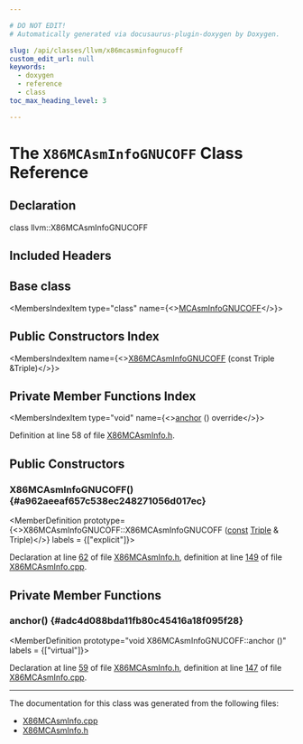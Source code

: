 ```yaml
---

# DO NOT EDIT!
# Automatically generated via docusaurus-plugin-doxygen by Doxygen.

slug: /api/classes/llvm/x86mcasminfognucoff
custom_edit_url: null
keywords:
  - doxygen
  - reference
  - class
toc_max_heading_level: 3

---
```





# The `X86MCAsmInfoGNUCOFF` Class Reference

<DoxygenPage pluginConfig={pluginConfig}>



## Declaration

<CodeBlock>class llvm::X86MCAsmInfoGNUCOFF</CodeBlock>

## Included Headers

<IncludesList>
<IncludesListItem
  filePath="Target/X86/MCTargetDesc/X86MCAsmInfo.h"
  permalink="/docs/api/files/lib/lib/target/lib/target/x86/lib/target/x86/mctargetdesc/x86mcasminfo-h"
  isLocal="true" />
</IncludesList>

## Base class

<MembersIndex>

<MembersIndexItem
  type="class"
  name={<><a href="/docs/api/classes/llvm/mcasminfognucoff">MCAsmInfoGNUCOFF</a></>}>
</MembersIndexItem>

</MembersIndex>

## Public Constructors Index

<MembersIndex>

<MembersIndexItem
  name={<><a href="#a962aeeaf657c538ec248271056d017ec">X86MCAsmInfoGNUCOFF</a> (const Triple &amp;Triple)</>}>
</MembersIndexItem>

</MembersIndex>

## Private Member Functions Index

<MembersIndex>

<MembersIndexItem
  type="void"
  name={<><a href="#adc4d088bda11fb80c45416a18f095f28">anchor</a> () override</>}>
</MembersIndexItem>

</MembersIndex>


Definition at line 58 of file <a href="/docs/api/files/lib/lib/target/lib/target/x86/lib/target/x86/mctargetdesc/x86mcasminfo-h">X86MCAsmInfo.h</a>.

<SectionDefinition>

## Public Constructors

### X86MCAsmInfoGNUCOFF() {#a962aeeaf657c538ec248271056d017ec}

<MemberDefinition
  prototype={<>X86MCAsmInfoGNUCOFF::X86MCAsmInfoGNUCOFF (<a href="/docs/api/files/lib/lib/target/lib/target/aarch64/aarch64promoteconstant-cpp/#a90f8350fecae261c25be85d38b451bff">const</a> <a href="/docs/api/classes/llvm/triple">Triple</a> &amp; Triple)</>}
  labels = {["explicit"]}>

Declaration at line <a href="/docs/api/files/lib/lib/target/lib/target/x86/lib/target/x86/mctargetdesc/x86mcasminfo-h/#l00062">62</a> of file <a href="/docs/api/files/lib/lib/target/lib/target/x86/lib/target/x86/mctargetdesc/x86mcasminfo-h">X86MCAsmInfo.h</a>, definition at line <a href="/docs/api/files/lib/lib/target/lib/target/x86/lib/target/x86/mctargetdesc/x86mcasminfo-cpp/#l00149">149</a> of file <a href="/docs/api/files/lib/lib/target/lib/target/x86/lib/target/x86/mctargetdesc/x86mcasminfo-cpp">X86MCAsmInfo.cpp</a>.
</MemberDefinition>

</SectionDefinition>

<SectionDefinition>

## Private Member Functions

### anchor() {#adc4d088bda11fb80c45416a18f095f28}

<MemberDefinition
  prototype="void X86MCAsmInfoGNUCOFF::anchor ()"
  labels = {["virtual"]}>

Declaration at line <a href="/docs/api/files/lib/lib/target/lib/target/x86/lib/target/x86/mctargetdesc/x86mcasminfo-h/#l00059">59</a> of file <a href="/docs/api/files/lib/lib/target/lib/target/x86/lib/target/x86/mctargetdesc/x86mcasminfo-h">X86MCAsmInfo.h</a>, definition at line <a href="/docs/api/files/lib/lib/target/lib/target/x86/lib/target/x86/mctargetdesc/x86mcasminfo-cpp/#l00147">147</a> of file <a href="/docs/api/files/lib/lib/target/lib/target/x86/lib/target/x86/mctargetdesc/x86mcasminfo-cpp">X86MCAsmInfo.cpp</a>.
</MemberDefinition>

</SectionDefinition>

<hr/>

The documentation for this class was generated from the following files:

<ul>
<li><a href="/docs/api/files/lib/lib/target/lib/target/x86/lib/target/x86/mctargetdesc/x86mcasminfo-cpp">X86MCAsmInfo.cpp</a></li>
<li><a href="/docs/api/files/lib/lib/target/lib/target/x86/lib/target/x86/mctargetdesc/x86mcasminfo-h">X86MCAsmInfo.h</a></li>
</ul>

</DoxygenPage>
